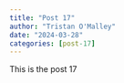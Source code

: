 ```yaml
---
title: "Post 17"
author: "Tristan O'Malley"
date: "2024-03-28"
categories: [post-17]
---
```


This is the post 17
